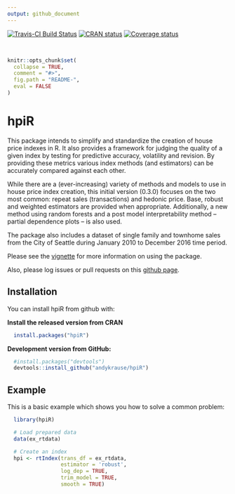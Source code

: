 ```yaml
---
output: github_document
---
```


[![Travis-CI Build Status](https://travis-ci.org/andykrause/hpiR.svg?branch=master)](https://travis-ci.org/andykrause/hpiR) [![CRAN status](https://www.r-pkg.org/badges/version/hpiR)](https://cran.r-project.org/package=hpiR)  [![Coverage status](https://codecov.io/gh/andykrause/hpiR/branch/master/graph/badge.svg)](https://codecov.io/github/andykrause/hpiR?branch=master)

&nbsp;

<!-- README.md is generated from README.Rmd. Please edit that file -->

```r
knitr::opts_chunk$set(
  collapse = TRUE,
  comment = "#>",
  fig.path = "README-",
  eval = FALSE
)
```

# hpiR

This package intends to simplify and standardize the creation of house price indexes in R.  It also provides a framework for judging the quality of a given index by testing for predictive accuracy, volatility and revision.  By providing these metrics various index methods (and estimators) can be accurately compared against each other.  

While there are a (ever-increasing) variety of methods and models to use in house price index creation, this initial version (0.3.0) focuses on the two most common: repeat sales (transactions) and hedonic price.  Base, robust and weighted estimators are provided when appropriate.  Additionally, a new method using random forests and a post model interpretability method -- partial dependence plots -- is also used. 

The package also includes a dataset of single family and townhome sales from the City of Seattle during January 2010 to December 2016 time period.

Please see the [vignette](https://github.com/andykrause/hpiR/blob/master/vignettes/introduction.Rmd) for more information on using the package.

Also, please log issues or pull requests on this [github page](http://www.github.com/andykrause/hpiR).

## Installation

You can install hpiR from github with:

**Install the released version from CRAN**

```r
  install.packages("hpiR")
```

**Development version from GitHub:**

```r
  #install.packages("devtools")
  devtools::install_github("andykrause/hpiR")
```
## Example

This is a basic example which shows you how to solve a common problem:

```r

  library(hpiR)

  # Load prepared data
  data(ex_rtdata)

  # Create an index
  hpi <- rtIndex(trans_df = ex_rtdata,
                 estimator = 'robust',
                 log_dep = TRUE,
                 trim_model = TRUE,
                 smooth = TRUE)

```
